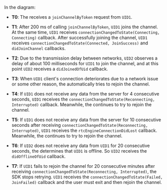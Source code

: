 <PlatformWrapper platform="macos">

In the diagram:

- **T0**: The <Vpd k="SDK" /> receives a `joinChannelByToken` request from `UID1`.

- **T1**: After 200 ms of calling `joinChannelByToken`, `UID1` joins the channel. At the same time, `UID1` receives `connectionChangedToState(Connecting, Connecting)` callback. After successfully joining the channel, `UID1` receives `connectionChangedToState(Connected, JoinSuccess)` and `didJoinChannel` callbacks.

- **T2**: Due to the transmission delay between networks, `UID2` observes a delay of about 100 milliseconds for `UID1` to join the channel, and at this point `UID2` receives a `didJoinedOfUid` callback.

- **T3**: When `UID1` client's connection deteriorates due to a network issue or some other reason, the <Vpd k="SDK" /> automatically tries to rejoin the channel.

- **T4**: If `UID1` does not receive any data from the server for 4 consecutive seconds, `UID1` receives the `connectionChangedToState(Reconnecting, Interrupted)` callback. Meanwhile, the <Vpd k="SDK" /> continues to try to rejoin the channel.

- **T5**: If `UID1` does not receive any data from the server for 10 consecutive seconds after receiving `connectionChangedToState(Reconnecting, Interrupted)`, `UID1` receives the `rtcEngineConnectionDidLost` callback. Meanwhile, the <Vpd k="SDK" /> continues to try to rejoin the channel.

- **T6**: If `UID2` does not receive any data from `UID1` for 20 consecutive seconds, the <Vpd k="SDK" /> determines that `UID1` is offline. So `UID2` receives the `didOfflineOfUid` callback.

- **T7**: If `UID1` fails to rejoin the channel for 20 consecutive minutes after receiving `connectionChangedToState(Reconnecting, Interrupted)`, the SDK stops retrying. `UID1` receives the `connectionChangedToState(Failed, JoinFailed)` callback and the user must exit and then rejoin the channel.

</PlatformWrapper>